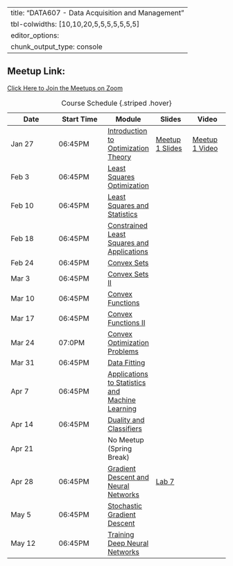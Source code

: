 --
title: "DATA607 - Data Acquisition and Management"
tbl-colwidths: [10,10,20,5,5,5,5,5,5,5]
editor_options: 
  chunk_output_type: console
---

## Meetup Link:

[Click Here to Join the Meetups on Zoom](https://us02web.zoom.us/j/81858708616?pwd=eE9ZGJFco9iicq3BsmANIfWUVLwy0x.1#success)



| Date  | Start Time  | Module    | Slides |  Video  | Main Deliverables |
|--------|--------|------|------|------|
| Jan 27 | 06:45PM | [Introduction to Optimization Theory](../modules/module1) | [Meetup 1 Slides](../meetups/Meetup-1/meetup-1.qmd)  | [Meetup 1 Video](https://youtu.be/Kt3OniP-p1M)  |    |
| Feb 3 | 06:45PM | [Least Squares Optimization](../modules/module2) |    |   | 	[Lab 1](../assignments/labs/Lab1)   |
| Feb 10 | 06:45PM | [Least Squares and Statistics](../modules/module3) |  |  |   |
| Feb 18 | 06:45PM | [Constrained Least Squares and Applications ](../modules/module4) |   |  | [Lab 2](../assignments/labs/Lab2)  |
| Feb 24 | 06:45PM | [Convex Sets](../modules/module5) |  |   |    |
| Mar 3 | 06:45PM | [Convex Sets II ](../modules/module6) |  |   | [Lab 3](../assignments/labs/Lab3.qmd)  |
| Mar 10 | 06:45PM | [Convex Functions](../modules/module7) |  |   |   |
| Mar 17 | 06:45PM | [Convex Functions II](../modules/module8) |  |   | [Lab 4](../assignments/labs/Lab4.qmd)  |
| Mar 24 | 07:0PM | [Convex Optimization Problems](../modules/module9) |  |  |    |
| Mar 31 | 06:45PM | [Data Fitting](../modules/module10) | |  | [Lab 5](../assignments/labs/Lab5.qmd) |
| Apr 7 | 06:45PM | [Applications to Statistics and Machine Learning](../modules/module11) |  |  |   |
| Apr 14 | 06:45PM | [Duality and Classifiers](../modules/module12) |  |  | [Lab 6](../assignments/labs/Lab6)   |
| Apr 21 | | No Meetup (Spring Break) |   |   |   |
| Apr 28 | 06:45PM        | [Gradient Descent and Neural Networks](../modules/module13) | [Lab 7](../assignments/labs/Lab7)  | | |
| May 5  | 06:45PM | [Stochastic Gradient Descent](../modules/module14) |   |    |   |
| May 12  | 06:45PM | [Training Deep Neural Networks](../modules/module15)  | | | [Lab 8](../assignments/Lab8) [Final project](../assignments/project.qmd)  | 

: Course Schedule {.striped .hover}


